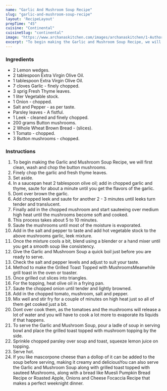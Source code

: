 ---
name: "Garlic And Mushroom Soup Recipe"
slug: "garlic-and-mushroom-soup-recipe"
layout: 'RecipeLayout'
prepTime: "45"
cuisine: "Continental"
cuisineSlug: "continental"
image: "https://www.archanaskitchen.com/images/archanaskitchen/1-Author/Hina_Gujral/Garlic_and_Mushroom_Soup_Recipe.jpg"
excerpt: "To begin making the Garlic and Mushroom Soup Recipe, we will first clean, wash and chop the button mushrooms"
---

### Ingredients

- 2 Lemon wedges.
- 2 tablespoon Extra Virgin Olive Oil.
- 1 tablespoon Extra Virgin Olive Oil.
- 7 cloves Garlic - finely chopped.
- 3 sprig Fresh Thyme leaves.
- 1 liter Vegetable stock.
- 1 Onion - chopped.
- Salt and Pepper - as per taste.
- Parsley leaves - A fistful.
- 1 Leek - cleaned and finely chopped.
- 200 grams Button mushrooms.
- 2 Whole Wheat Brown Bread - (slices).
- 1 Tomato - chopped.
- 3 Button mushrooms - chopped.

### Instructions

1. To begin making the Garlic and Mushroom Soup Recipe, we will first clean, wash and chop the button mushrooms.
1. Finely chop the garlic and fresh thyme leaves.
1. Set aside.
1. In a saucepan heat 2 tablespoon olive oil; add in chopped garlic and thyme, saute for about a minute until you get the flavors of the garlic.
1. Dont over brown the garlic.
1. Add chopped leek and saute for another 2 - 3 minutes until leeks turn tender and translucent.
1. Finally add in the chopped mushroom and start sauteeing over medium high heat until the mushrooms become soft and cooked.
1. This process takes about 5 to 10 minutes.
1. Saute the mushrooms until most of the moisture is evaporated.
1. Add in the salt and pepper to taste and add hot vegetable stock to the above mushrooms garlic, leek mixture.
1. Once the mixture cools a bit, blend using a blender or a hand mixer until you get a smooth soup like consistency.
1. Give the Garlic and Mushroom Soup a quick boil just before you are ready to serve.
1. Check the salt and pepper levels and adjust to suit your taste.
1. Method to make the Grilled Toast Topped with MushroomsMeanwhile grill toast in the oven or toaster.
1. Once grilled cut slices into triangles.
1. For the topping, heat olive oil in a frying pan.
1. Saute the chopped onion until tender and lightly browned.
1. Add in the chopped tomato, mushroom, salt and pepper.
1. Mix well and stir fry for a couple of minutes on high heat just so all of them get cooked just a bit.
1. Dont over cook them, as the tomatoes and the mushrooms will release a lot of water and you will have to cook a lot more to evaporate its liquids if that happens.
1. To serve the Garlic and Mushroom Soup, pour a ladle of soup in serving bowl and place the grilled toast topped with mushroom topping by the side.
1. Sprinkle chopped parsley over soup and toast, squeeze lemon juice on topping.
1. Serve hot.
1. If you like mascorpone cheese than a dollop of it can be added to the soup before serving, making it creamy and deliciousYou can also serve the Garlic and Mushroom Soup along with grilled toast topped with sauteed Mushrooms, along with a bread like Muesli Pumpkin Bread Recipe or Roasted Apple, Onions and Cheese Focaccia Recipe that makes a perfect weeknight dinner.
